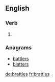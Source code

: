 
==English==

===Verb===
{{head|en|verb form}}

# {{en-third-person singular of|brattle}}

===Anagrams===
* [[battlers#English|battlers]]
* [[blatters#English|blatters]]

[[de:brattles]]
[[fr:brattles]]